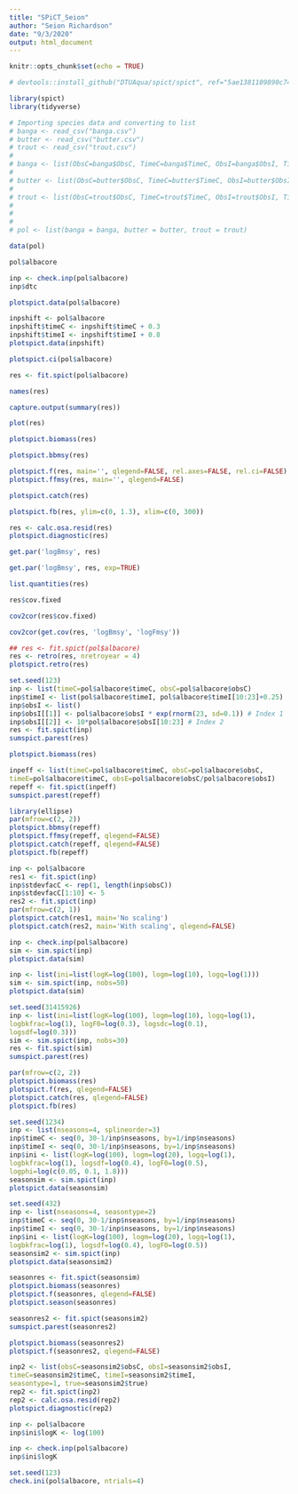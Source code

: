 ```yaml
---
title: "SPiCT_Seion"
author: "Seion Richardson"
date: "9/3/2020"
output: html_document
---
```


```r
knitr::opts_chunk$set(echo = TRUE)
```


```r
# devtools::install_github("DTUAqua/spict/spict", ref="5ae1381109890c740090b9db2392afe6b11444b0")
```

```r
library(spict)
library(tidyverse)
```

```r
# Importing species data and converting to list
# banga <- read_csv("banga.csv")
# butter <- read_csv("butter.csv")
# trout <- read_csv("trout.csv")
#      
# banga <- list(ObsC=banga$ObsC, TimeC=banga$TimeC, ObsI=banga$ObsI, TimeI=banga$TimeI)
# 
# butter <- list(ObsC=butter$ObsC, TimeC=butter$TimeC, ObsI=butter$ObsI, TimeI=butter$TimeI)
# 
# trout <- list(ObsC=trout$ObsC, TimeC=trout$TimeC, ObsI=trout$ObsI, TimeI=trout$TimeI)
# 
# 
# 
# pol <- list(banga = banga, butter = butter, trout = trout)
```

```r
data(pol)
```

```r
pol$albacore
```

```r
inp <- check.inp(pol$albacore)
inp$dtc
```

```r
plotspict.data(pol$albacore)
```

```r
inpshift <- pol$albacore
inpshift$timeC <- inpshift$timeC + 0.3
inpshift$timeI <- inpshift$timeI + 0.8
plotspict.data(inpshift)
```

```r
plotspict.ci(pol$albacore)
```

```r
res <- fit.spict(pol$albacore)
```

```r
names(res)
```

```r
capture.output(summary(res))
```

```r
plot(res)
```

```r
plotspict.biomass(res)
```

```r
plotspict.bbmsy(res)
```

```r
plotspict.f(res, main='', qlegend=FALSE, rel.axes=FALSE, rel.ci=FALSE)
plotspict.ffmsy(res, main='', qlegend=FALSE)
```

```r
plotspict.catch(res)
```

```r
plotspict.fb(res, ylim=c(0, 1.3), xlim=c(0, 300))
```

```r
res <- calc.osa.resid(res)
plotspict.diagnostic(res)
```

```r
get.par('logBmsy', res)
```

```r
get.par('logBmsy', res, exp=TRUE)
```

```r
list.quantities(res)
```

```r
res$cov.fixed
```

```r
cov2cor(res$cov.fixed)
```

```r
cov2cor(get.cov(res, 'logBmsy', 'logFmsy'))
```

```r
## res <- fit.spict(pol$albacore)
res <- retro(res, nretroyear = 4)
plotspict.retro(res)
```

```r
set.seed(123)
inp <- list(timeC=pol$albacore$timeC, obsC=pol$albacore$obsC)
inp$timeI <- list(pol$albacore$timeI, pol$albacore$timeI[10:23]+0.25)
inp$obsI <- list()
inp$obsI[[1]] <- pol$albacore$obsI * exp(rnorm(23, sd=0.1)) # Index 1
inp$obsI[[2]] <- 10*pol$albacore$obsI[10:23] # Index 2
res <- fit.spict(inp)
sumspict.parest(res)
```

```r
plotspict.biomass(res)
```

```r
inpeff <- list(timeC=pol$albacore$timeC, obsC=pol$albacore$obsC,
timeE=pol$albacore$timeC, obsE=pol$albacore$obsC/pol$albacore$obsI)
repeff <- fit.spict(inpeff)
sumspict.parest(repeff)
```

```r
library(ellipse)
par(mfrow=c(2, 2))
plotspict.bbmsy(repeff)
plotspict.ffmsy(repeff, qlegend=FALSE)
plotspict.catch(repeff, qlegend=FALSE)
plotspict.fb(repeff)
```

```r
inp <- pol$albacore
res1 <- fit.spict(inp)
inp$stdevfacC <- rep(1, length(inp$obsC))
inp$stdevfacC[1:10] <- 5
res2 <- fit.spict(inp)
par(mfrow=c(2, 1))
plotspict.catch(res1, main='No scaling')
plotspict.catch(res2, main='With scaling', qlegend=FALSE)
```

```r
inp <- check.inp(pol$albacore)
sim <- sim.spict(inp)
plotspict.data(sim)
```

```r
inp <- list(ini=list(logK=log(100), logm=log(10), logq=log(1)))
sim <- sim.spict(inp, nobs=50)
plotspict.data(sim)
```

```r
set.seed(31415926)
inp <- list(ini=list(logK=log(100), logm=log(10), logq=log(1),
logbkfrac=log(1), logF0=log(0.3), logsdc=log(0.1),
logsdf=log(0.3)))
sim <- sim.spict(inp, nobs=30)
res <- fit.spict(sim)
sumspict.parest(res)
```

```r
par(mfrow=c(2, 2))
plotspict.biomass(res)
plotspict.f(res, qlegend=FALSE)
plotspict.catch(res, qlegend=FALSE)
plotspict.fb(res)
```

```r
set.seed(1234)
inp <- list(nseasons=4, splineorder=3)
inp$timeC <- seq(0, 30-1/inp$nseasons, by=1/inp$nseasons)
inp$timeI <- seq(0, 30-1/inp$nseasons, by=1/inp$nseasons)
inp$ini <- list(logK=log(100), logm=log(20), logq=log(1),
logbkfrac=log(1), logsdf=log(0.4), logF0=log(0.5),
logphi=log(c(0.05, 0.1, 1.8)))
seasonsim <- sim.spict(inp)
plotspict.data(seasonsim)
```

```r
set.seed(432)
inp <- list(nseasons=4, seasontype=2)
inp$timeC <- seq(0, 30-1/inp$nseasons, by=1/inp$nseasons)
inp$timeI <- seq(0, 30-1/inp$nseasons, by=1/inp$nseasons)
inp$ini <- list(logK=log(100), logm=log(20), logq=log(1),
logbkfrac=log(1), logsdf=log(0.4), logF0=log(0.5))
seasonsim2 <- sim.spict(inp)
plotspict.data(seasonsim2)
```

```r
seasonres <- fit.spict(seasonsim)
plotspict.biomass(seasonres)
plotspict.f(seasonres, qlegend=FALSE)
plotspict.season(seasonres)
```

```r
seasonres2 <- fit.spict(seasonsim2)
sumspict.parest(seasonres2)
```

```r
plotspict.biomass(seasonres2)
plotspict.f(seasonres2, qlegend=FALSE)
```

```r
inp2 <- list(obsC=seasonsim2$obsC, obsI=seasonsim2$obsI,
timeC=seasonsim2$timeC, timeI=seasonsim2$timeI,
seasontype=1, true=seasonsim2$true)
rep2 <- fit.spict(inp2)
rep2 <- calc.osa.resid(rep2)
plotspict.diagnostic(rep2)
```

```r
inp <- pol$albacore
inp$ini$logK <- log(100)
```

```r
inp <- check.inp(pol$albacore)
inp$ini$logK
```

```r
set.seed(123)
check.ini(pol$albacore, ntrials=4)
```



